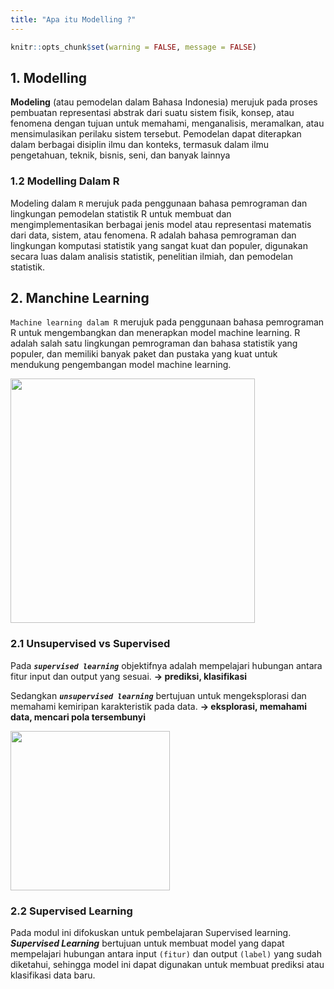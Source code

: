 ---
title: "Apa itu Modelling ?"
---

```{r setup, include=FALSE}
knitr::opts_chunk$set(warning = FALSE, message = FALSE) 
```

## 1. Modelling

**Modeling** (atau pemodelan dalam Bahasa Indonesia) merujuk pada proses pembuatan representasi abstrak dari suatu sistem fisik, konsep, atau fenomena dengan tujuan untuk memahami, menganalisis, meramalkan, atau mensimulasikan perilaku sistem tersebut. Pemodelan dapat diterapkan dalam berbagai disiplin ilmu dan konteks, termasuk dalam ilmu pengetahuan, teknik, bisnis, seni, dan banyak lainnya

### 1.2 Modelling Dalam R

Modeling dalam `R` merujuk pada penggunaan bahasa pemrograman dan lingkungan pemodelan statistik R untuk membuat dan mengimplementasikan berbagai jenis model atau representasi matematis dari data, sistem, atau fenomena. R adalah bahasa pemrograman dan lingkungan komputasi statistik yang sangat kuat dan populer, digunakan secara luas dalam analisis statistik, penelitian ilmiah, dan pemodelan statistik.

## 2. Manchine Learning

`Machine learning dalam R` merujuk pada penggunaan bahasa pemrograman R untuk mengembangkan dan menerapkan model machine learning. R adalah salah satu lingkungan pemrograman dan bahasa statistik yang populer, dan memiliki banyak paket dan pustaka yang kuat untuk mendukung pengembangan model machine learning.

![](images/Screenshot%20(154).png){fig-align="center" width="391"}

### 2.1 Unsupervised vs Supervised

Pada ***`supervised learning`*** objektifnya adalah mempelajari hubungan antara fitur input dan output yang sesuai. **→ prediksi, klasifikasi**

Sedangkan ***`unsupervised learning`*** bertujuan untuk mengeksplorasi dan memahami kemiripan karakteristik pada data. **→ eksplorasi, memahami data, mencari pola tersembunyi**

[![](images/Screenshot%20(155).png){fig-align="center" width="255"}](images/Screenshot%20(155).png)

### 2.2 Supervised Learning

Pada modul ini difokuskan untuk pembelajaran Supervised learning. ***Supervised Learning*** bertujuan untuk membuat model yang dapat mempelajari hubungan antara input `(fitur)` dan output `(label)` yang sudah diketahui, sehingga model ini dapat digunakan untuk membuat prediksi atau klasifikasi data baru.

